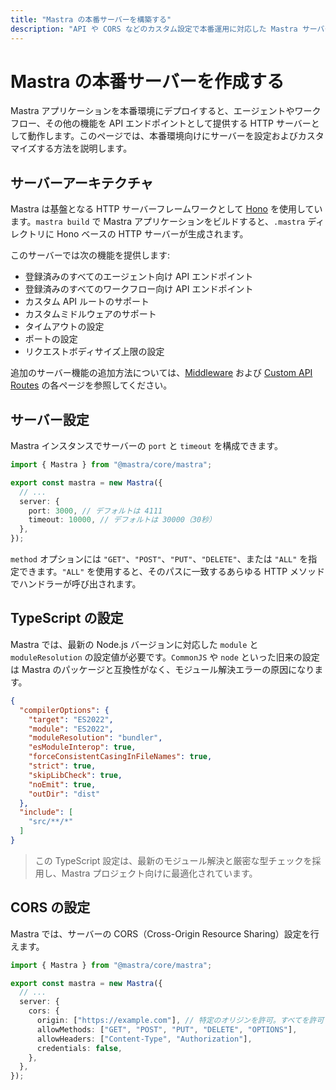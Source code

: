 ```yaml
---
title: "Mastra の本番サーバーを構築する"
description: "API や CORS などのカスタム設定で本番運用に対応した Mastra サーバーを構成・デプロイする方法を学ぶ"
---
```


# Mastra の本番サーバーを作成する

Mastra アプリケーションを本番環境にデプロイすると、エージェントやワークフロー、その他の機能を API エンドポイントとして提供する HTTP サーバーとして動作します。このページでは、本番環境向けにサーバーを設定およびカスタマイズする方法を説明します。

## サーバーアーキテクチャ

Mastra は基盤となる HTTP サーバーフレームワークとして [Hono](https://hono.dev) を使用しています。`mastra build` で Mastra アプリケーションをビルドすると、`.mastra` ディレクトリに Hono ベースの HTTP サーバーが生成されます。

このサーバーでは次の機能を提供します:

- 登録済みのすべてのエージェント向け API エンドポイント
- 登録済みのすべてのワークフロー向け API エンドポイント
- カスタム API ルートのサポート
- カスタムミドルウェアのサポート
- タイムアウトの設定
- ポートの設定
- リクエストボディサイズ上限の設定

追加のサーバー機能の追加方法については、[Middleware](/docs/server-db/middleware) および
[Custom API Routes](/docs/server-db/custom-api-routes) の各ページを参照してください。

## サーバー設定

Mastra インスタンスでサーバーの `port` と `timeout` を構成できます。

```typescript filename="src/mastra/index.ts" copy showLineNumbers
import { Mastra } from "@mastra/core/mastra";

export const mastra = new Mastra({
  // ...
  server: {
    port: 3000, // デフォルトは 4111
    timeout: 10000, // デフォルトは 30000（30秒）
  },
});
```

`method` オプションには `"GET"`、`"POST"`、`"PUT"`、`"DELETE"`、または `"ALL"` を指定できます。`"ALL"` を使用すると、そのパスに一致するあらゆる HTTP メソッドでハンドラーが呼び出されます。


## TypeScript の設定

Mastra では、最新の Node.js バージョンに対応した `module` と `moduleResolution` の設定値が必要です。`CommonJS` や `node` といった旧来の設定は Mastra のパッケージと互換性がなく、モジュール解決エラーの原因になります。

```json {4-5} filename="tsconfig.json" copy
{
  "compilerOptions": {
    "target": "ES2022",
    "module": "ES2022",
    "moduleResolution": "bundler",
    "esModuleInterop": true,
    "forceConsistentCasingInFileNames": true,
    "strict": true,
    "skipLibCheck": true,
    "noEmit": true,
    "outDir": "dist"
  },
  "include": [
    "src/**/*"
  ]
}
```

> この TypeScript 設定は、最新のモジュール解決と厳密な型チェックを採用し、Mastra プロジェクト向けに最適化されています。


## CORS の設定

Mastra では、サーバーの CORS（Cross-Origin Resource Sharing）設定を行えます。

```typescript filename="src/mastra/index.ts" copy showLineNumbers
import { Mastra } from "@mastra/core/mastra";

export const mastra = new Mastra({
  // ...
  server: {
    cors: {
      origin: ["https://example.com"], // 特定のオリジンを許可。すべてを許可する場合は '*'
      allowMethods: ["GET", "POST", "PUT", "DELETE", "OPTIONS"],
      allowHeaders: ["Content-Type", "Authorization"],
      credentials: false,
    },
  },
});
```

